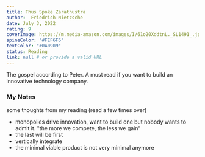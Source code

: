 ```yaml
---
title: Thus Spoke Zarathustra
author:  Friеdrich Niеtzschе
date: July 3, 2022
rating: 9
coverImage: https://m.media-amazon.com/images/I/61o20XddtnL._SL1491_.jpg
spineColor: "#FEF6F6"
textColor: "#0A0909"
status: Reading
link: null # or provide a valid URL
---
```


The gospel according to Peter. A must read if you want to build an innovative technology company.


### My Notes

some thoughts from my reading (read a few times over)

- monopolies drive innovation, want to build one but nobody wants to admit it. "the more we compete, the less we gain"
- the last will be first 
- vertically integrate 
- the minimal viable product is not very minimal anymore


